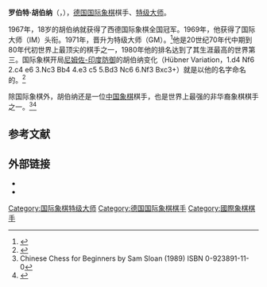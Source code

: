 {{Infobox chess player
|name = 罗伯特·胡伯纳
|image= Robert Hübner.jpg
|caption=
|birthname = Robert Hübner
|country = [[德国|德国]]
|birth_date = {{Birth date and age|1948|11|6}}
|birth_place =
|death_date =
|death_place =
|title = [[国际象棋特级大师|特级大师]]（1971年）<br/>国际大师（1969年）
|rating =
|peakrating = 2640（1981年7月）
}}
'''罗伯特·胡伯纳'''（{{lang-de|Robert Hübner}}，{{bd|1948年|11月6日}}），[[德国|德国]][[国际象棋|国际象棋]]棋手、[[国际象棋特级大师|特级大师]]。

1967年，18岁的胡伯纳就获得了西德国际象棋全国冠军。1969年，他获得了国际大师（IM）头衔。1971年，晋升为特级大师（GM）。<ref name="Gaige">{{Cite book
 | last=Gaige | first=Jeremy | author-link=Jeremy Gaige
 | year=1987 | title=Chess Personalia, A Biobibliography
 | publisher=McFarland
 | isbn=0-7864-2353-6
 | page=181
 | postscript=<!--None-->}}</ref>他是20世纪70年代中期到80年代初世界上最顶尖的棋手之一，1980年他的排名达到了其生涯最高的世界第三。国际象棋开局[[尼姆佐-印度防御|尼姆佐-印度防御]]的胡伯纳变化（Hübner Variation，1.d4 Nf6 2.c4 e6 3.Nc3 Bb4 4.e3 c5 5.Bd3 Nc6 6.Nf3 Bxc3+）就是以他的名字命名的。<ref name="hansen">{{cite book | author=Hansen, Carsten | title=The Nimzo-Indian: 4 e3 | url=https://archive.org/details/nimzoindian4e30000hans | publisher=Gambit Publications Ltd | year=2002 | isbn=1-901983-58-7}}</ref>

除国际象棋外，胡伯纳还是一位[[中国象棋|中国象棋]]棋手，也是世界上最强的非华裔象棋棋手之一。<ref>Chinese Chess for Beginners by Sam Sloan (1989) ISBN 0-923891-11-0</ref><ref>{{cite book|title=《中国象棋年鉴 1991》|pages=307|editor=中国象棋协会|publisher=蜀蓉棋艺出版社|year=1991}}</ref>

== 参考文献  ==
{{reflist}}

== 外部链接 ==
{{commons category|Robert Hübner}}
* {{fide|id=4600010}}
* {{chessgames player|id=14098|name=Robert Huebner}}

{{chess-bio-stub}}
{{Authority control}}
[[Category:国际象棋特级大师|Category:国际象棋特级大师]]
[[Category:德国国际象棋棋手|Category:德国国际象棋棋手]]
[[Category:國際象棋棋手|Category:國際象棋棋手]]